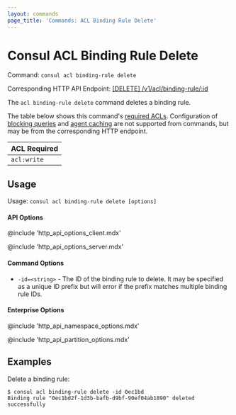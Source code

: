 ```yaml
---
layout: commands
page_title: 'Commands: ACL Binding Rule Delete'
---
```


# Consul ACL Binding Rule Delete

Command: `consul acl binding-rule delete`

Corresponding HTTP API Endpoint: [\[DELETE\] /v1/acl/binding-rule/:id](/api-docs/acl/binding-rules#delete-a-binding-rule)

The `acl binding-rule delete` command deletes a binding rule.

The table below shows this command's [required ACLs](/api#authentication). Configuration of
[blocking queries](/api-docs/features/blocking) and [agent caching](/api-docs/features/caching)
are not supported from commands, but may be from the corresponding HTTP endpoint.

| ACL Required |
| ------------ |
| `acl:write`  |

## Usage

Usage: `consul acl binding-rule delete [options]`

#### API Options

@include 'http_api_options_client.mdx'

@include 'http_api_options_server.mdx'

#### Command Options

- `-id=<string>` - The ID of the binding rule to delete. It may be specified as a
  unique ID prefix but will error if the prefix matches multiple binding rule IDs.

#### Enterprise Options

@include 'http_api_namespace_options.mdx'

@include 'http_api_partition_options.mdx'

## Examples

Delete a binding rule:

```shell-session
$ consul acl binding-rule delete -id 0ec1bd
Binding rule "0ec1bd2f-1d3b-bafb-d9bf-90ef04ab1890" deleted successfully
```
